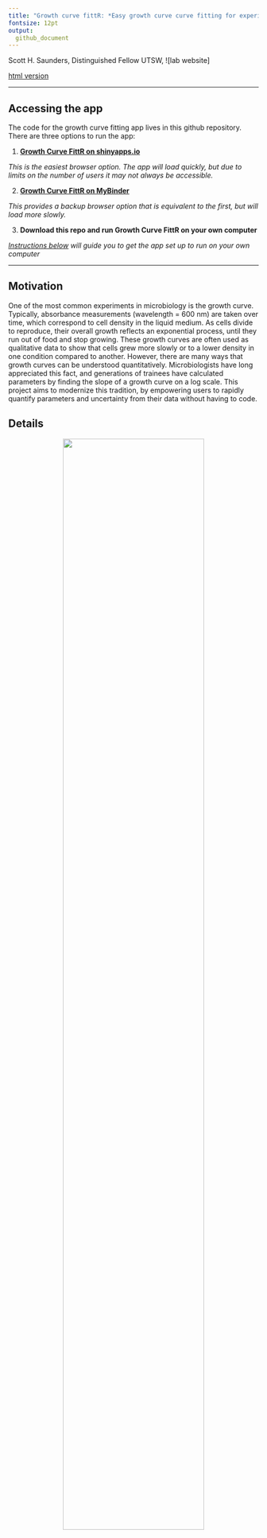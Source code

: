 ```yaml
---
title: "Growth curve fittR: *Easy growth curve curve fitting for experimental biologists*"
fontsize: 12pt
output:
  github_document
---
```



Scott H. Saunders, Distinguished Fellow UTSW, ![lab website]

[html version](https://saunders-lab.github.io/growth_curve_fittr/)

---

## Accessing the app

The code for the growth curve fitting app lives in this github repository. There are three options to run the app:

1. **[Growth Curve FittR on shinyapps.io](https://saunders-lab.shinyapps.io/growth_curve_fittR/)**

*This is the easiest browser option. The app will load quickly, but due to limits on the number of users it may not always be accessible.*

2. **[Growth Curve FittR on MyBinder](https://mybinder.org/v2/gh/saunders-lab/growth_curve_fittr/main?urlpath=shiny/growth_curve_fittR_app.Rmd)**

*This provides a backup browser option that is equivalent to the first, but will load more slowly.*

3. **Download this repo and run Growth Curve FittR on your own computer**

*[Instructions below](##Local) will guide you to get the app set up to run on your own computer*


---

## Motivation

One of the most common experiments in microbiology is the growth curve. Typically, absorbance measurements (wavelength = 600 nm) are taken over time, which correspond to cell density in the liquid medium. As cells divide to reproduce, their overall growth reflects an exponential process, until they run out of food and stop growing. These growth curves are often used as qualitative data to show that cells grew more slowly or to a lower density in one condition compared to another. However, there are many ways that growth curves can be understood quantitatively. Microbiologists have long appreciated this fact, and generations of trainees have calculated parameters by finding the slope of a growth curve on a log scale. This project aims to modernize this tradition, by empowering users to rapidly quantify parameters and uncertainty from their data without having to code.

## Details

<p align="center">
<img src="gomp_diagram.png" width=75% height=75%>
</p>

